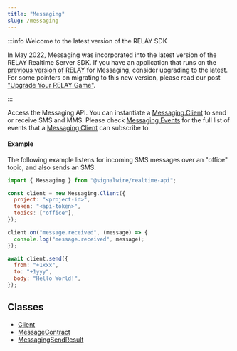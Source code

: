 ```yaml
---
title: "Messaging"
slug: /messaging
---
```


[client]: /sdks/realtime-sdk/v3/messaging/client
[messagecontract]: /sdks/realtime-sdk/v3/messaging/message-contract
[messaging-client-1]: /sdks/realtime-sdk/v3/messaging/client

[messagingsendresult]: /sdks/realtime-sdk/v3/messaging/messaging-sendresult
[previous-version-of-relay]: /sdks/realtime-sdk/v2/language/nodejs
[upgrade-your-relay-game]: https://signalwire.com/blogs/developers/upgrade-your-relay-game
[messaging-client]: /sdks/realtime-sdk/v3/messaging/client#events

:::info Welcome to the latest version of the RELAY SDK

In May 2022, Messaging was incorporated into the latest version of the RELAY Realtime Server SDK. If you have an application that runs on the [previous version of RELAY][previous-version-of-relay] for Messaging, consider upgrading to the latest. For some pointers on migrating to this new version, please read our post ["Upgrade Your RELAY Game"][upgrade-your-relay-game].

:::

Access the Messaging API. You can instantiate a [Messaging.Client][messaging-client-1] to send or receive SMS and MMS. Please check [Messaging Events][messaging-client] for the full list of events that a [Messaging.Client][messaging-client-1] can subscribe to.

#### Example

The following example listens for incoming SMS messages over an "office" topic, and also sends an SMS.

```javascript
import { Messaging } from "@signalwire/realtime-api";

const client = new Messaging.Client({
  project: "<project-id>",
  token: "<api-token>",
  topics: ["office"],
});

client.on("message.received", (message) => {
  console.log("message.received", message);
});

await client.send({
  from: "+1xxx",
  to: "+1yyy",
  body: "Hello World!",
});
```

## Classes

- [Client][client]
- [MessageContract][messagecontract]
- [MessagingSendResult][messagingsendresult]
